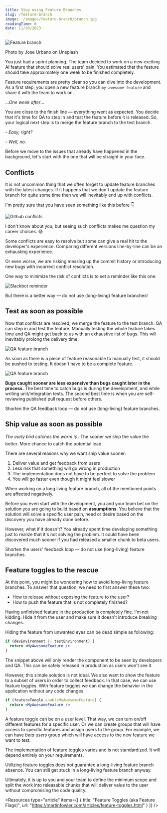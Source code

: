 ```yaml
---
title: Stop using Feature Branches
slug: /feature-branch
image: ./images/feature-branch/branch.jpg
readingTime: 6
date: 11/20/2023
---
```


<AIBadge />

<Intro
  title={props.pageContext.frontmatter.title}
  readingTime={props.pageContext.frontmatter.readingTime}
  date={props.pageContext.frontmatter.date}
/>

![Feature branch](./images/feature-branch/branch.jpg)

<PhotoCaption>Photo by Jose Urbano on Unsplash </PhotoCaption>

You just had a sprint planning. The team decided to work on a new exciting AI feature that should solve real users' pain.
You estimated that the feature should take approximately one week to be finished completely. 

Feature requirements are pretty clear so you can dive into the development. 
As a first step, you open a new feature branch `my-awesome-feature` and share it with the team to work on.

..._One week after_...

You are close to the finish line — everything went as expected. 
You decide that it's time for QA to step in and test the feature before it is released. 
So, your logical next step is to merge the feature branch to the test branch. 

_- Easy, right?_ 

_- Well, no._

Before we move to the issues that already have happened in the background, let's start with the one that will be straight in your face.   

## Conflicts

It is not uncommon thing that we often forget to update feature branches with the latest changes. 
If it happens that we don't update the feature branch for quite some time then we will inevitably end up with conflicts. 

I'm pretty sure that you have seen something like this before 👇

![Github conflicts](./images/feature-branch/conflicts.png)

I don't know about you, but seeing such conflicts makes me question my career choices. 😅

Some conflicts are easy to resolve but some can give a real hit to the developer's experience. 
Comparing different versions line-by-line can be an exhausting experience. 

Or even worse, we are risking messing up the commit history or introducing new bugs with incorrect conflict resolution. 

One way to minimize the risk of conflicts is to set a reminder like this one:

![Slackbot reminder](./images/feature-branch/slackbot-reminder.png)

But there is a better way — do not use (long-living) feature branches!

## Test as soon as possible

Now that conflicts are resolved, we merge the feature to the test branch. 
QA can step in and test the feature. Manually testing the whole feature takes time and QA might get back to us with an exhaustive list of bugs. 
This will inevitably prolong the delivery time.

![QA feature branch](./images/feature-branch/qa1.png)

As soon as there is a piece of feature reasonable to manually test, it should be pushed to testing. 
It doesn't have to be a complete feature. 

![QA feature branch](./images/feature-branch/qa2.png)

**Bugs caught sooner are less expensive than bugs caught later in the process.** 
The best time to catch bugs is during the development, and while writing unit/integration tests. 
The second best time is when you are self-reviewing published pull request before others.

Shorten the QA feedback loop — do not use (long-living) feature branches.

## Ship value as soon as possible

_The early bird catches the worm_ 🪱. The sooner we ship the value the better. More chance to catch the potential lead.

There are several reasons why we want ship value sooner:

1. Deliver value and get feedback from users
2. Less risk that something will go wrong in production
3. The implementation does not have to be perfect to solve the problem
4. You will go faster even though it might feel slower

When working on a long living feature branch, all of the mentioned points are affected negatively. 

Before you even start with the development, you and your team bet on the solution you are going to build based on **assumptions**.
You believe that the solution will solve a specific user pain, need or desire based on the discovery you have already done before.  

However, what if it doesn't? You already spent time developing something just to realize that it's not solving the problem. 
It could have been discovered much sooner if you had released a smaller chunk to beta users. 

Shorten the users' feedback loop — do not use (long-living) feature branches.

## Feature toggles to the rescue

At this point, you might be wondering how to avoid long-living feature branches. 
To answer that question, we need to first answer these two:

- How to release without exposing the feature to the user?
- How to push the feature that is not completely finished?

Having unfinished feature in the production is completely fine. 
I'm not kidding. Hide it from the user and make sure it doesn't introduce breaking changes. 

Hiding the feature from unwanted eyes can be dead simple as following:

```jsx
if (devEnvironment || testEnvironment) {
  return <MyAwesomeFeature />
}
```

The snippet above will only render the component to be seen by developers and QA. 
This can be safely released in production as users won't see it. 

However, this simple solution is not ideal. We also want to show the feature to a subset of users in order to collect feedback.
In that case, we can use feature toggles. With feature toggles we can change the behavior in the application without any code changes.

```jsx
if (featureToogle.enableMyAwesomeFeature) {
  return <MyAwesomeFeature />
}
```

A feature toggle can be on a user level. That way, we can turn on/off different features for a specific user. 
Or we can create groups that will have access to specific features and assign users to the group. 
For example, we can have _beta users_ group which will have access to the new feature we want to test.

The implementation of feature toggles varies and is not standardized. It will depend entirely on your requirements.

Utilizing feature toggles does not guarantee a long-living feature branch absence. You can still get stuck in a long-living feature branch anyway.

Ultimately, it is up to you and your team to define the minimum scope and split the work into releasable chunks that 
will deliver value to the user without compromising the code quality.

<Resources 
  type="article" 
  items={[
    {
      title: "Feature Toggles (aka Feature Flags)", 
      url: "https://martinfowler.com/articles/feature-toggles.html"
    }
  ]} 
/>